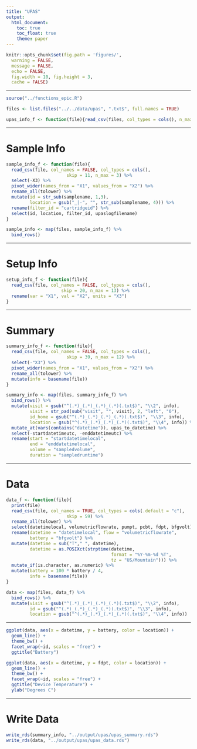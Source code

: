```yaml
---
title: "UPAS"
output:
  html_document:
    toc: true
    toc_float: true
    theme: paper
---
```


```r
knitr::opts_chunk$set(fig.path = 'figures/',
  warning = FALSE,
  message = FALSE,
  echo = FALSE,
  fig.width = 10, fig.height = 3,
  cache = FALSE)
```

---

```r
source("../functions_epic.R")
```

```r
files <- list.files("../../data/upas", ".txt$", full.names = TRUE)
```

```r
upas_info_f <- function(file){read_csv(files, col_types = cols(), n_max = 4)}
```

---

# Sample Info

```r
sample_info_f <- function(file){
  read_csv(file, col_names = FALSE, col_types = cols(),
                       skip = 11, n_max = 3) %>%
  select(-X3) %>%
  pivot_wider(names_from = "X1", values_from = "X2") %>%
  rename_all(tolower) %>%
  mutate(id = str_sub(samplename, 1,3),
         location = gsub("_|-", "", str_sub(samplename, 4))) %>%
  rename(filter_id = "cartridgeid") %>%
  select(id, location, filter_id, upaslogfilename)
}
```

```r
sample_info <- map(files, sample_info_f) %>%
  bind_rows() 
```

---

# Setup Info

```r
setup_info_f <- function(file){
  read_csv(file, col_names = FALSE, col_types = cols(),
                     skip = 20, n_max = 13) %>%
  rename(var = "X1", val = "X2", units = "X3")
} 
```

---

# Summary

```r
summary_info_f <- function(file){
  read_csv(file, col_names = FALSE, col_types = cols(),
                       skip = 39, n_max = 12) %>%
  select(-"X3") %>%
  pivot_wider(names_from = "X1", values_from = "X2") %>%
  rename_all(tolower) %>%
  mutate(info = basename(file))
}
```

```r
summary_info <- map(files, summary_info_f) %>%
  bind_rows() %>%
  mutate(visit = gsub("^(.*)_(.*)_(.*)_(.*)(.txt$)", "\\2", info),
         visit = str_pad(sub("visit", "", visit), 2, "left", "0"),
         id_home = gsub("^(.*)_(.*)_(.*)_(.*)(.txt$)", "\\3", info),
         location = gsub("^(.*)_(.*)_(.*)_(.*)(.txt$)", "\\4", info)) %>%
  mutate_at(vars(contains("datetime")), upas_to_datetime) %>%
  select(-startdatetimeutc, -enddatetimeutc) %>%
  rename(start = "startdatetimelocal",
         end = "enddatetimelocal",
         volume = "sampledvolume",
         duration = "sampledruntime")
```

---

# Data

```r
data_f <- function(file){
  print(file)
  read_csv(file, col_names = TRUE, col_types = cols(.default = "c"),
                       skip = 59) %>%
  rename_all(tolower) %>%
  select(datetimelocal, volumetricflowrate, pumpt, pcbt, fdpt, bfgvolt) %>%
  rename(datetime = "datetimelocal", flow = "volumetricflowrate",
         battery = "bfgvolt") %>%
  mutate(datetime = sub("T"," ", datetime),
         datetime = as.POSIXct(strptime(datetime,
                                        format = "%Y-%m-%d %T",
                                        tz = "US/Mountain"))) %>%
  mutate_if(is.character, as.numeric) %>%
  mutate(battery = 100 * battery / 4,
         info = basename(file))
}
```

```r
data <- map(files, data_f) %>%
  bind_rows() %>%
  mutate(visit = gsub("^(.*)_(.*)_(.*)_(.*)(.txt$)", "\\2", info),
         id = gsub("^(.*)_(.*)_(.*)_(.*)(.txt$)", "\\3", info),
         location = gsub("^(.*)_(.*)_(.*)_(.*)(.txt$)", "\\4", info))
```

---

```r
ggplot(data, aes(x = datetime, y = battery, color = location)) +
  geom_line() +
  theme_bw() +
  facet_wrap(~id, scales = "free") +
  ggtitle("Battery")
```

```r
ggplot(data, aes(x = datetime, y = fdpt, color = location)) +
  geom_line() +
  theme_bw() +
  facet_wrap(~id, scales = "free") +
  ggtitle("Device Temperature") +
  ylab("Degrees C")
```

---

# Write Data

```r
write_rds(summary_info, "../output/upas/upas_summary.rds")
write_rds(data, "../output/upas/upas_data.rds")
```

